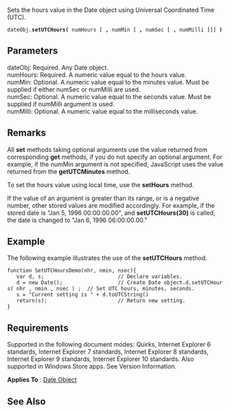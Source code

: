 Sets the hours value in the Date object using Universal Coordinated Time (UTC).

 dateObj.'''setUTCHours(''' numHours [ ''',''' numMin [ ''',''' numSec [ ''',''' numMilli ]]] ''')'''

==Parameters==
; dateObj: Required. Any Date object.
; numHours: Required. A numeric value equal to the hours value.
; numMin: Optional. A numeric value equal to the minutes value. Must be supplied if either numSec or numMilli are used.
; numSec: Optional. A numeric value equal to the seconds value. Must be supplied if numMilli argument is used.
; numMilli: Optional. A numeric value equal to the milliseconds value.

==Remarks==
All '''set''' methods taking optional arguments use the value returned from corresponding '''get''' methods, if you do not specify an optional argument. For example, if the numMin argument is not specified, JavaScript uses the value returned from the '''getUTCMinutes''' method.

To set the hours value using local time, use the '''setHours''' method.

If the value of an argument is greater than its range, or is a negative number, other stored values are modified accordingly. For example, if the stored date is "Jan 5, 1996 00:00:00.00", and '''setUTCHours(30)''' is called, the date is changed to "Jan 6, 1996 06:00:00.00."


==Example==
The following example illustrates the use of the '''setUTCHours''' method.

 function SetUTCHoursDemo(nhr, nmin, nsec){   
    var d, s;                        // Declare variables.
    d = new Date();                  // Create Date object.d.setUTCHours( nhr , nmin , nsec ) ;  // Set UTC hours, minutes, seconds.
    s = "Current setting is " + d.toUTCString() 
    return(s);                       // Return new setting.
 }

==Requirements==
Supported in the following document modes: Quirks, Internet Explorer 6 standards, Internet Explorer 7 standards, Internet Explorer 8 standards, Internet Explorer 9 standards, Internet Explorer 10 standards. Also supported in Windows Store apps. See Version Information.

'''Applies To''' : [[Objects/Date|Date Object]]


==See Also==

              

              

              
